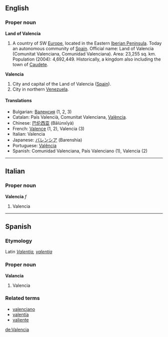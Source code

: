 ==English==
===Proper noun===
{{wikipedia|Land of Valencia}}
'''Land of Valencia'''
# A country of SW [[Europe]], located in the Eastern [[Iberia|Iberian Peninsula]]. Today an autonomous community of [[Spain]]. Official name: Land of Valencia (Comunitat Valenciana, Comunidad Valenciana). Area: 23,255 sq. km. Population (2004): 4,692,449. Historically, a kingdom also including the town of [[Caudete]].
{{wikipedia}}
'''Valencia'''
# City and capital of the Land of Valencia ([[Spain]]).
# City in northern [[Venezuela]].

====Translations====

*Bulgarian: [[Валенсия]] (1, 2, 3)
*Catalan: País Valencià, Comunitat Valenciana, [[València]].
*Chinese: [[巴伦西亚]] (Bālúnxīyà)
*French: [[Valence]] (1, 2), Valencia (3)
*Italian: Valencia 
*Japanese: [[バレンシア]] (Barenshia)
*Portuguese: [[Valência]]
*Spanish: Comunidad Valenciana, País Valenciano (1), Valencia (2)

----

==Italian==
===Proper noun===
'''Valencia''' ''f''

# Valencia

----

==Spanish==
===Etymology===
Latin ''[[Valentia]], [[valentia]]''
===Proper noun===
'''Valancia'''

# Valencia

===Related terms===
*[[valenciano]]
*[[valentía]]
*[[valiente]]

[[de:Valencia]]